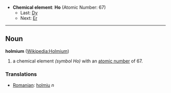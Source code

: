 *'''Chemical element''': '''Ho''' (Atomic Number: 67)
**Last: [[Dysprosium|Dy]]
**Next: [[Erbium|Er]]
----
== Noun ==
'''holmium''' ([[en:Holmium|Wikipedia:Holmium]])

# a chemical element ''(symbol Ho)'' with an [[atomic number]] of 67.

===Translations===
*[[Romanian]]: [[holmiu]] ''n''